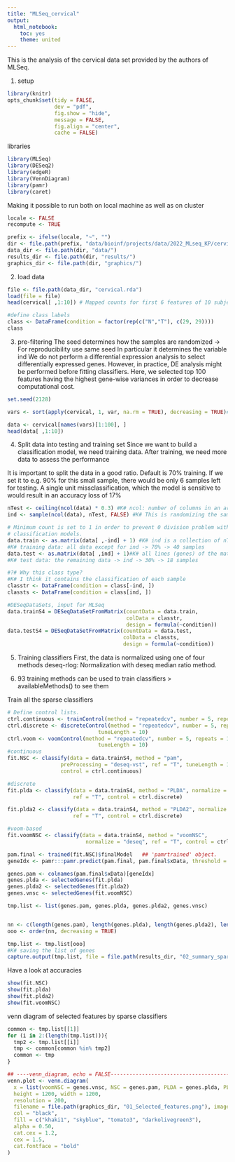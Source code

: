 ```yaml
---
title: "MLSeq_cervical"
output:
  html_notebook:
    toc: yes
    theme: united
---
```

This is the analysis of the cervical data set provided by the authors of MLSeq.



1. setup
```r
library(knitr)
opts_chunk$set(tidy = FALSE,
               dev = "pdf",
               fig.show = "hide",
               message = FALSE,
               fig.align = "center",
               cache = FALSE)

```
libraries
```r
library(MLSeq)
library(DESeq2)
library(edgeR)
library(VennDiagram)
library(pamr)
library(caret)

```
Making it possible to run both on local machine as well as on cluster
```r
locale <- FALSE
recompute <- TRUE

prefix <- ifelse(locale, "~", "")
dir <- file.path(prefix, "data/bioinf/projects/data/2022_MLseq_KP/cervical_MLSeq")
data_dir <- file.path(dir, "data/")
results_dir <- file.path(dir, "results/")
graphics_dir <- file.path(dir, "graphics/")
```
2. load data

```r
file <- file.path(data_dir, "cervical.rda")
load(file = file)
head(cervical[ ,1:10]) # Mapped counts for first 6 features of 10 subjects.

#define class labels
class <- DataFrame(condition = factor(rep(c("N","T"), c(29, 29))))
class
```
3. pre-filtering
The seed determines how the samples are randomized -> For reproducibility use same seed
In particular it determines the variable ind
We do not perform a differential expression analysis to select differentially expressed genes. However, in practice, DE analysis might be performed before fitting classifiers. Here, we selected top 100 features having the highest gene-wise variances in order to decrease computational cost.
```r
set.seed(2128)

vars <- sort(apply(cervical, 1, var, na.rm = TRUE), decreasing = TRUE)#sorting by variance. Highest: 747,902,689 Lowest: 4

data <- cervical[names(vars)[1:100], ]
head(data[ ,1:10])
```
4. Split data into testing and training set
Since we want to build a classification model, we need training data.
After training, we need more data to assess the performance

It is important to split the data in a good ratio. Default is 70% training.
If we set it to e.g. 90% for this small sample, there would be only 6 samples
left for testing. A single unit missclassification, which the model is
sensitive to would result in an accuracy loss of 17%
```r
nTest <- ceiling(ncol(data) * 0.3) #K# ncol: number of columns in an array
ind <- sample(ncol(data), nTest, FALSE) #K# This is randomizing the samples

# Minimum count is set to 1 in order to prevent 0 division problem within
# classification models.
data.train <- as.matrix(data[ ,-ind] + 1) #K# ind is a collection of nTest samples
#K# training data: all data except for ind -> 70% -> 40 samples
data.test <- as.matrix(data[ ,ind] + 1)#K# all lines (genes) of the matrix, but only the columns specified in ind
#K# test data: the remaining data -> ind -> 30% -> 18 samples

#?# Why this class type?
#K# I think it contains the classification of each sample
classtr <- DataFrame(condition = class[-ind, ])
classts <- DataFrame(condition = class[ind, ])

#DESeqDataSets, input for MLSeq
data.trainS4 = DESeqDataSetFromMatrix(countData = data.train,
                                      colData = classtr,
                                      design = formula(~condition))
data.testS4 = DESeqDataSetFromMatrix(countData = data.test,
                                     colData = classts,
                                     design = formula(~condition))

```
5. Training classifiers
First, the data is normalized using one of four methods
deseq-rlog: Normalization with deseq median ratio method.

6. 93 training methods can be used to train classifiers
> availableMethods() to see them

Train all the sparse classifiers

```r

# Define control lists.
ctrl.continuous <- trainControl(method = "repeatedcv", number = 5, repeats = 10)
ctrl.discrete <- discreteControl(method = "repeatedcv", number = 5, repeats = 10,
                             tuneLength = 10)
ctrl.voom <- voomControl(method = "repeatedcv", number = 5, repeats = 10,
                             tuneLength = 10)
#continuous
fit.NSC <- classify(data = data.trainS4, method = "pam",
                 preProcessing = "deseq-vst", ref = "T", tuneLength = 10,
                 control = ctrl.continuous)

#discrete
fit.plda <- classify(data = data.trainS4, method = "PLDA", normalize = "deseq",
                     ref = "T", control = ctrl.discrete)

fit.plda2 <- classify(data = data.trainS4, method = "PLDA2", normalize = "deseq",
                     ref = "T", control = ctrl.discrete)

#voom-based
fit.voomNSC <- classify(data = data.trainS4, method = "voomNSC",
                         normalize = "deseq", ref = "T", control = ctrl.voom)

pam.final <- trained(fit.NSC)$finalModel   ## 'pamrtrained' object.
geneIdx <- pamr:::pamr.predict(pam.final, pam.final$xData, threshold = pam.final$threshold, type = "nonzero")

genes.pam <- colnames(pam.final$xData)[geneIdx]
genes.plda <- selectedGenes(fit.plda)
genes.plda2 <- selectedGenes(fit.plda2)
genes.vnsc <- selectedGenes(fit.voomNSC)

tmp.list <- list(genes.pam, genes.plda, genes.plda2, genes.vnsc)


nn <- c(length(genes.pam), length(genes.plda), length(genes.plda2), length(genes.vnsc))
ooo <- order(nn, decreasing = TRUE)

tmp.list <- tmp.list[ooo]
#K# saving the list of genes
capture.output(tmp.list, file = file.path(results_dir, "02_summary_sparse_classifiers.txt"))
```
Have a look at accuracies

```r
show(fit.NSC)
show(fit.plda)
show(fit.plda2)
show(fit.voomNSC)
```
venn diagram of selected features by sparse classifiers
```r
common <- tmp.list[[1]]
for (i in 2:(length(tmp.list))){
  tmp2 <- tmp.list[[i]]
  tmp <- common[common %in% tmp2]
  common <- tmp
}

## ----venn_diagram, echo = FALSE-----------------------------------------------
venn.plot <- venn.diagram(
  x = list(voomNSC = genes.vnsc, NSC = genes.pam, PLDA = genes.plda, PLDA2 = genes.plda2),
  height = 1200, width = 1200,
  resolution = 200,
  filename = file.path(graphics_dir, "01_Selected_features.png"), imagetype = "png",
  col = "black",
  fill = c("khaki1", "skyblue", "tomato3", "darkolivegreen3"),
  alpha = 0.50,
  cat.cex = 1.2,
  cex = 1.5,
  cat.fontface = "bold"
)
```
